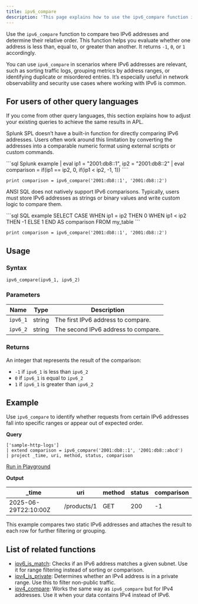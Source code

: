 ```yaml
---
title: ipv6_compare
description: 'This page explains how to use the ipv6_compare function in APL.'
---
```


Use the `ipv6_compare` function to compare two IPv6 addresses and determine their relative order. This function helps you evaluate whether one address is less than, equal to, or greater than another. It returns `-1`, `0`, or `1` accordingly.

You can use `ipv6_compare` in scenarios where IPv6 addresses are relevant, such as sorting traffic logs, grouping metrics by address ranges, or identifying duplicate or misordered entries. It’s especially useful in network observability and security use cases where working with IPv6 is common.

## For users of other query languages

If you come from other query languages, this section explains how to adjust your existing queries to achieve the same results in APL.

<AccordionGroup>
<Accordion title="Splunk SPL users">

Splunk SPL doesn’t have a built-in function for directly comparing IPv6 addresses. Users often work around this limitation by converting the addresses into a comparable numeric format using external scripts or custom commands.

<CodeGroup>
```sql Splunk example
| eval ip1 = "2001:db8::1", ip2 = "2001:db8::2"
| eval comparison = if(ip1 == ip2, 0, if(ip1 < ip2, -1, 1))
````

```kusto APL equivalent
print comparison = ipv6_compare('2001:db8::1', '2001:db8::2')
```

</CodeGroup>

</Accordion>
<Accordion title="ANSI SQL users">

ANSI SQL does not natively support IPv6 comparisons. Typically, users must store IPv6 addresses as strings or binary values and write custom logic to compare them.

<CodeGroup>
```sql SQL example
SELECT CASE
  WHEN ip1 = ip2 THEN 0
  WHEN ip1 < ip2 THEN -1
  ELSE 1
END AS comparison
FROM my_table
```

```kusto APL equivalent
print comparison = ipv6_compare('2001:db8::1', '2001:db8::2')
```

</CodeGroup>

</Accordion>
</AccordionGroup>

## Usage

### Syntax

```kusto
ipv6_compare(ipv6_1, ipv6_2)
```

### Parameters

| Name     | Type   | Description                         |
| -------- | ------ | ----------------------------------- |
| `ipv6_1` | string | The first IPv6 address to compare.  |
| `ipv6_2` | string | The second IPv6 address to compare. |

### Returns

An integer that represents the result of the comparison:

- `-1` if `ipv6_1` is less than `ipv6_2`
- `0` if `ipv6_1` is equal to `ipv6_2`
- `1` if `ipv6_1` is greater than `ipv6_2`

## Example

Use `ipv6_compare` to identify whether requests from certain IPv6 addresses fall into specific ranges or appear out of expected order.

**Query**

```kusto
['sample-http-logs']
| extend comparison = ipv6_compare('2001:db8::1', '2001:db8::abcd')
| project _time, uri, method, status, comparison
```

[Run in Playground](https://play.axiom.co/axiom-play-qf1k/query?initForm=%7B%22apl%22%3A%22%5B'sample-http-logs'%5D%20%7C%20extend%20comparison%20%3D%20ipv6_compare('2001%3Adb8%3A%3A1'%2C%20'2001%3Adb8%3A%3Aabcd')%20%7C%20project%20_time%2C%20uri%2C%20method%2C%20status%2C%20comparison%22%7D)

**Output**

| _time               | uri         | method | status | comparison |
| -------------------- | ----------- | ------ | ------ | ---------- |
| 2025-06-29T22:10:00Z | /products/1 | GET    | 200    | -1         |

This example compares two static IPv6 addresses and attaches the result to each row for further filtering or grouping.

## List of related functions

- [ipv6_is_match](/apl/scalar-functions/ip-functions/ipv6-is-match): Checks if an IPv6 address matches a given subnet. Use it for range filtering instead of sorting or comparison.
- [ipv4_is_private](/apl/scalar-functions/ip-functions/ipv4-is-private): Determines whether an IPv4 address is in a private range. Use this to filter non-public traffic.
- [ipv4_compare](/apl/scalar-functions/ip-functions/ipv4-compare): Works the same way as `ipv6_compare` but for IPv4 addresses. Use it when your data contains IPv4 instead of IPv6.
